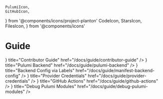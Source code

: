     PulumiIcon,
    GitHubIcon,
} from '@components/icons/project-planton'
    CodeIcon,
    StarsIcon,
    FilesIcon,
} from '@components/icons'

# Guide

<Cards>
    <Cards.Card
        icon={<StarsIcon />}
        title="Contributor Guide"
        href="/docs/guide/contributor-guide"
    />
    <Cards.Card
        icon={<PulumiIcon />}
        title="Pulumi Backend"
        href="/docs/guide/pulumi-backend"
    />
    <Cards.Card
        icon={<FilesIcon />}
        title="Backend Config via Labels"
        href="/docs/guide/manifest-backend-config"
    />
    <Cards.Card
        icon={<PulumiIcon />}
        title="Provider Credentials"
        href="/docs/guide/provider-credentials"
    />
    <Cards.Card
        icon={<GitHubIcon />}
        title="GitHub Actions"
        href="/docs/guide/github-actions"
    />
    <Cards.Card
        icon={<CodeIcon />}
        title="Debug Pulumi Modules"
        href="/docs/guide/debug-pulumi-modules"
    />
</Cards>
